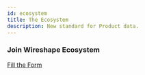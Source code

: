 ```yaml
---
id: ecosystem
title: The Ecosystem
description: New standard for Product data.
---
```


### Join Wireshape Ecosystem
[Fill the Form](https://docs.google.com/forms/d/e/1FAIpQLSfjMtXpoBhIzrHqlCZQs7CapgMXDxYJI22iXvAfNX7h7rNaFw/viewform)

